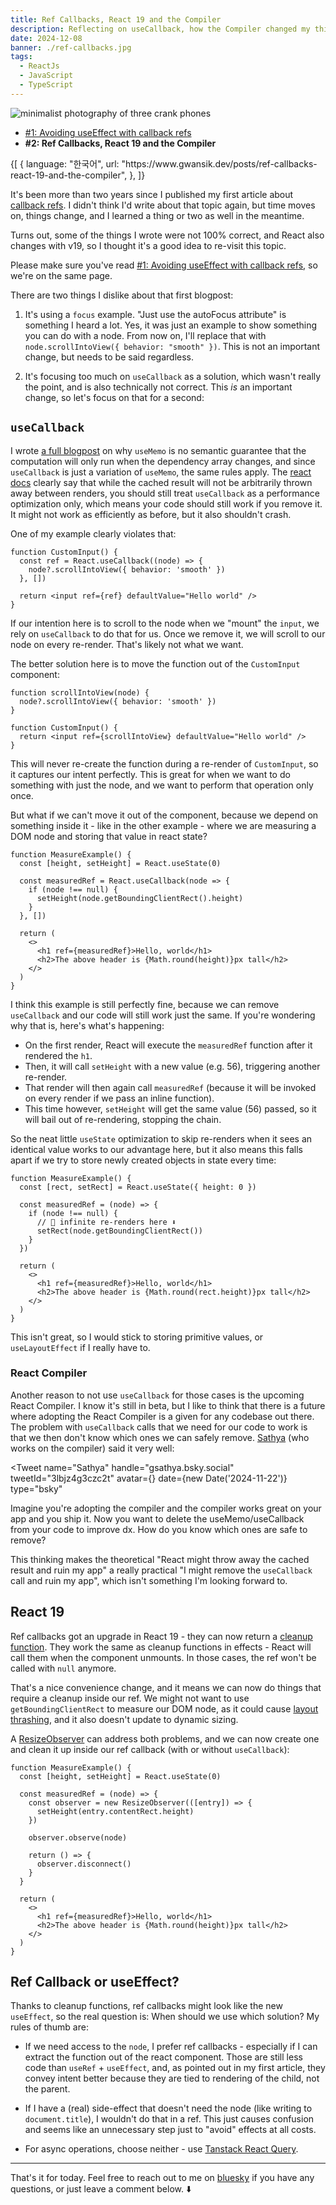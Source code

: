 ```yaml
---
title: Ref Callbacks, React 19 and the Compiler
description: Reflecting on useCallback, how the Compiler changed my thinking about it, and what React 19 has in store for Ref Callbacks...
date: 2024-12-08
banner: ./ref-callbacks.jpg
tags:
  - ReactJs
  - JavaScript
  - TypeScript
---
```



<img
  src="./ref-callbacks.jpg"
  alt="minimalist photography of three crank phones"
/>

<Attribution
  name="Pavan Trikutam"
  url="https://unsplash.com/@ptrikutam"
/>

- [#1: Avoiding useEffect with callback refs](avoiding-use-effect-with-callback-refs)
- <b>#2: Ref Callbacks, React 19 and the Compiler</b>

<Translations>
  {[
    {
      language: "한국어",
      url: "https://www.gwansik.dev/posts/ref-callbacks-react-19-and-the-compiler",
    },
  ]}
</Translations>

It's been more than two years since I published my first article about [callback refs](avoiding-use-effect-with-callback-refs). I didn't think I'd write about that topic again, but time moves on, things change, and I learned a thing or two as well in the meantime.

Turns out, some of the things I wrote were not 100% correct, and React also changes with v19, so I thought it's a good idea to re-visit this topic.

<Aside title="Note">

Please make sure you've read [#1: Avoiding useEffect with callback refs](avoiding-use-effect-with-callback-refs), so we're on the same page.

</Aside>

There are two things I dislike about that first blogpost:

1. It's using a `focus` example. "Just use the autoFocus attribute" is something I heard a lot. Yes, it was just an example to show something you can do with a node. From now on, I'll replace that with `node.scrollIntoView({ behavior: "smooth" })`. This is not an important change, but needs to be said regardless.

2. It's focusing too much on `useCallback` as a solution, which wasn't really the point, and is also technically not correct. This _is_ an important change, so let's focus on that for a second:

## `useCallback`

I wrote [a full blogpost](use-state-for-one-time-initializations) on why `useMemo` is no semantic guarantee that the computation will only run when the dependency array changes, and since `useCallback` is just a variation of `useMemo`, the same rules apply. The [react docs](https://react.dev/reference/react/useCallback#caveats) clearly say that while the cached result will not be arbitrarily thrown away between renders, you should still treat `useCallback` as a performance optimization only, which means your code should still work if you remove it. It might not work as efficiently as before, but it also shouldn't crash.

One of my example clearly violates that:

```jsx:title=ref-callback-with-use-callback
function CustomInput() {
  const ref = React.useCallback((node) => {
    node?.scrollIntoView({ behavior: 'smooth' })
  }, [])

  return <input ref={ref} defaultValue="Hello world" />
}
```

If our intention here is to scroll to the node when we "mount" the `input`, we rely on `useCallback` to do that for us. Once we remove it, we will scroll to our node on every re-render. That's likely not what we want.

The better solution here is to move the function out of the `CustomInput` component:

```jsx:title=ref-with-stable-function {1-3}
function scrollIntoView(node) {
  node?.scrollIntoView({ behavior: 'smooth' })
}

function CustomInput() {
  return <input ref={scrollIntoView} defaultValue="Hello world" />
}
```

This will never re-create the function during a re-render of `CustomInput`, so it captures our intent perfectly. This is great for when we want to do something with just the node, and we want to perform that operation only once.

<VerticalRuler height="5em" />

But what if we can't move it out of the component, because we depend on something inside it - like in the other example - where we are measuring a DOM node and storing that value in react state?

```jsx:title=measure-a-dom-node {4,8}
function MeasureExample() {
  const [height, setHeight] = React.useState(0)

  const measuredRef = React.useCallback(node => {
    if (node !== null) {
      setHeight(node.getBoundingClientRect().height)
    }
  }, [])

  return (
    <>
      <h1 ref={measuredRef}>Hello, world</h1>
      <h2>The above header is {Math.round(height)}px tall</h2>
    </>
  )
}
```

I think this example is still perfectly fine, because we can remove `useCallback` and our code will still work just the same. If you're wondering why that is, here's what's happening:

- On the first render, React will execute the `measuredRef` function after it rendered the `h1`.
- Then, it will call `setHeight` with a new value (e.g. 56), triggering another re-render.
- That render will then again call `measuredRef` (because it will be invoked on every render if we pass an inline function).
- This time however, `setHeight` will get the same value (56) passed, so it will bail out of re-rendering, stopping the chain.

So the neat little `useState` optimization to skip re-renders when it sees an identical value works to our advantage here, but it also means this falls apart if we try to store newly created objects in state every time:

```jsx:title=store-rect-in-state {2,6,7}
function MeasureExample() {
  const [rect, setRect] = React.useState({ height: 0 })

  const measuredRef = (node) => {
    if (node !== null) {
      // 🚨 infinite re-renders here ⬇️
      setRect(node.getBoundingClientRect())
    }
  })

  return (
    <>
      <h1 ref={measuredRef}>Hello, world</h1>
      <h2>The above header is {Math.round(rect.height)}px tall</h2>
    </>
  )
}
```

This isn't great, so I would stick to storing primitive values, or `useLayoutEffect` if I really have to.

### React Compiler

Another reason to not use `useCallback` for those cases is the upcoming React Compiler. I know it's still in beta, but I like to think that there is a future where adopting the React Compiler is a given for any codebase out there. The problem with `useCallback` calls that we need for our code to work is that we then don't know which ones we can safely remove. [Sathya](https://bsky.app/profile/gsathya.bsky.social) (who works on the compiler) said it very well:

<Tweet
  name="Sathya"
  handle="gsathya.bsky.social"
  tweetId="3lbjz4g3czc2t"
  avatar={<AvatarSathya />}
  date={new Date('2024-11-22')}
  type="bsky"
>
  <p>
    Imagine you're adopting the compiler and the compiler works great
    on your app and you ship it. Now you want to delete the
    useMemo/useCallback from your code to improve dx. How do you know
    which ones are safe to remove?
  </p>
</Tweet>

This thinking makes the theoretical "React might throw away the cached result and ruin my app" a really practical "I might remove the `useCallback` call and ruin my app", which isn't something I'm looking forward to.

## React 19

Ref callbacks got an upgrade in React 19 - they can now return a [cleanup function](https://react.dev/blog/2024/12/05/react-19#cleanup-functions-for-refs). They work the same as cleanup functions in effects - React will call them when the component unmounts. In those cases, the ref won't be called with `null` anymore.

That's a nice convenience change, and it means we can now do things that require a cleanup inside our ref. We might not want to use `getBoundingClientRect` to measure our DOM node, as it could cause [layout thrashing](https://gist.github.com/paulirish/5d52fb081b3570c81e3a), and it also doesn't update to dynamic sizing.

A [ResizeObserver](https://developer.mozilla.org/en-US/docs/Web/API/ResizeObserver) can address both problems, and we can now create one and clean it up inside our ref callback (with or without `useCallback`):

```jsx:title=ResizeObserver {5-13}
function MeasureExample() {
  const [height, setHeight] = React.useState(0)

  const measuredRef = (node) => {
    const observer = new ResizeObserver(([entry]) => {
      setHeight(entry.contentRect.height)
    })

    observer.observe(node)

    return () => {
      observer.disconnect()
    }
  }

  return (
    <>
      <h1 ref={measuredRef}>Hello, world</h1>
      <h2>The above header is {Math.round(height)}px tall</h2>
    </>
  )
}
```

## Ref Callback or useEffect?

Thanks to cleanup functions, ref callbacks might look like the new `useEffect`, so the real question is: When should we use which solution? My rules of thumb are:

- If we need access to the `node`, I prefer ref callbacks - especially if I can extract the function out of the react component. Those are still less code than `useRef` + `useEffect`, and, as pointed out in my first article, they convey intent better because they are tied to rendering of the child, not the parent.

- If I have a (real) side-effect that doesn't need the node (like writing to `document.title`), I wouldn't do that in a ref. This just causes confusion and seems like an unnecessary step just to "avoid" effects at all costs.

- For async operations, choose neither - use [Tanstack React Query](https://tanstack.com/query/latest).

---

That's it for today. Feel free to reach out to me on [bluesky](https://bsky.app/profile/tkdodo.eu)
if you have any questions, or just leave a comment below. ⬇️

<Comments />

